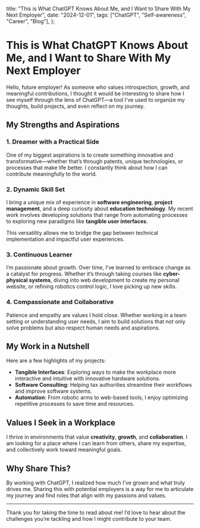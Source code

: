   title: "This is What ChatGPT Knows About Me, and I Want to Share With My Next Employer",
  date: "2024-12-01",
  tags: ["ChatGPT", "Self-awareness", "Career", "Blog"],
};

# This is What ChatGPT Knows About Me, and I Want to Share With My Next Employer

Hello, future employer! As someone who values introspection, growth, and meaningful contributions, I thought it would be interesting to share how I see myself through the lens of ChatGPT—a tool I’ve used to organize my thoughts, build projects, and even reflect on my journey.

## My Strengths and Aspirations

### 1. **Dreamer with a Practical Side**
One of my biggest aspirations is to create something innovative and transformative—whether that’s through patents, unique technologies, or processes that make life better. I constantly think about how I can contribute meaningfully to the world.

### 2. **Dynamic Skill Set**
I bring a unique mix of experience in **software engineering**, **project management**, and a deep curiosity about **education technology**. My recent work involves developing solutions that range from automating processes to exploring new paradigms like **tangible user interfaces**. 

This versatility allows me to bridge the gap between technical implementation and impactful user experiences.

### 3. **Continuous Learner**
I’m passionate about growth. Over time, I’ve learned to embrace change as a catalyst for progress. Whether it’s through taking courses like **cyber-physical systems**, diving into web development to create my personal website, or refining robotics control logic, I love picking up new skills.

### 4. **Compassionate and Collaborative**
Patience and empathy are values I hold close. Whether working in a team setting or understanding user needs, I aim to build solutions that not only solve problems but also respect human needs and aspirations.

## My Work in a Nutshell

Here are a few highlights of my projects:

- **Tangible Interfaces**: Exploring ways to make the workplace more interactive and intuitive with innovative hardware solutions.
- **Software Consulting**: Helping tax authorities streamline their workflows and improve software systems.
- **Automation**: From robotic arms to web-based tools, I enjoy optimizing repetitive processes to save time and resources.

## Values I Seek in a Workplace

I thrive in environments that value **creativity**, **growth**, and **collaboration**. I am looking for a place where I can learn from others, share my expertise, and collectively work toward meaningful goals.

## Why Share This?

By working with ChatGPT, I realized how much I’ve grown and what truly drives me. Sharing this with potential employers is a way for me to articulate my journey and find roles that align with my passions and values.

---

Thank you for taking the time to read about me! I’d love to hear about the challenges you’re tackling and how I might contribute to your team.

